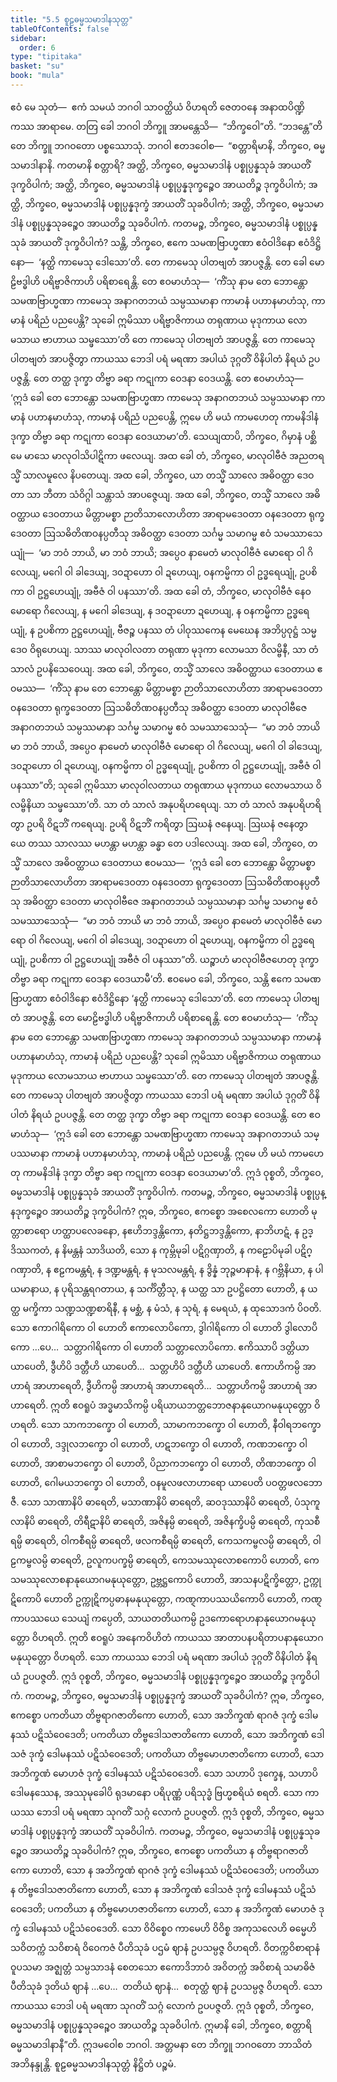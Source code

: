 ```yaml
---
title: "5.5 စူဠဓမ္မသမာဒါနသုတ္တ"
tableOfContents: false
sidebar:
  order: 6
type: "tipitaka"
basket: "su"
book: "mula"
---
```



<DynamicBreadcrumb />

<Division number="468" book="mula">

<Paragraph number="1643" book="mula">
ဧဝံ မေ သုတံ—  ဧကံ သမယံ ဘဂဝါ သာဝတ္ထိယံ ဝိဟရတိ ဇေတဝနေ အနာထပိဏ္ဍိကဿ အာရာမေ. တတြ ခေါ ဘဂဝါ ဘိက္ခူ အာမန္တေသိ—  “ဘိက္ခဝေါ”တိ. “ဘဒန္တေ”တိ တေ ဘိက္ခူ ဘဂဝတော ပစ္စဿောသုံ. ဘဂဝါ ဧတဒဝေါစ—  “စတ္တာရိမာနိ, ဘိက္ခဝေ, ဓမ္မသမာဒါနာနိ. ကတမာနိ စတ္တာရိ? အတ္ထိ, ဘိက္ခဝေ, ဓမ္မသမာဒါနံ ပစ္စုပ္ပန္နသုခံ အာယတိံ ဒုက္ခဝိပါကံ; အတ္ထိ, ဘိက္ခဝေ, ဓမ္မသမာဒါနံ ပစ္စုပ္ပန္နဒုက္ခဉ္စေဝ အာယတိဉ္စ ဒုက္ခဝိပါကံ; အတ္ထိ, ဘိက္ခဝေ, ဓမ္မသမာဒါနံ ပစ္စုပ္ပန္နဒုက္ခံ အာယတိံ သုခဝိပါကံ; အတ္ထိ, ဘိက္ခဝေ, ဓမ္မသမာဒါနံ ပစ္စုပ္ပန္နသုခဉ္စေဝ အာယတိဉ္စ သုခဝိပါကံ.
</Paragraph>

</Division>
<Division number="469" book="mula">

<Paragraph number="1644" book="mula">
ကတမဉ္စ, ဘိက္ခဝေ, ဓမ္မသမာဒါနံ ပစ္စုပ္ပန္နသုခံ အာယတိံ ဒုက္ခဝိပါကံ? သန္တိ, ဘိက္ခဝေ, ဧကေ သမဏဗြာဟ္မဏာ ဧဝံဝါဒိနော ဧဝံဒိဋ္ဌိနော—  ‘နတ္ထိ ကာမေသု ဒေါသော’တိ. တေ ကာမေသု ပါတဗျတံ အာပဇ္ဇန္တိ. တေ ခေါ မောဠိဗဒ္ဓါဟိ ပရိဗ္ဗာဇိကာဟိ ပရိစာရေန္တိ. တေ ဧဝမာဟံသု—  ‘ကိံသု နာမ တေ ဘောန္တော သမဏဗြာဟ္မဏာ ကာမေသု အနာဂတဘယံ သမ္ပဿမာနာ ကာမာနံ ပဟာနမာဟံသု, ကာမာနံ ပရိညံ ပညပေန္တိ? သုခေါ ဣမိဿာ ပရိဗ္ဗာဇိကာယ တရုဏာယ မုဒုကာယ လောမသာယ ဗာဟာယ သမ္ဖဿော’တိ တေ ကာမေသု ပါတဗျတံ အာပဇ္ဇန္တိ. တေ ကာမေသု ပါတဗျတံ အာပဇ္ဇိတွာ ကာယဿ ဘေဒါ ပရံ မရဏာ အပါယံ ဒုဂ္ဂတိံ ဝိနိပါတံ နိရယံ ဥပပဇ္ဇန္တိ. တေ တတ္ထ ဒုက္ခာ တိဗ္ဗာ ခရာ ကဋုကာ ဝေဒနာ ဝေဒယန္တိ. တေ ဧဝမာဟံသု—  ‘ဣဒံ ခေါ တေ ဘောန္တော သမဏဗြာဟ္မဏာ ကာမေသု အနာဂတဘယံ သမ္ပဿမာနာ ကာမာနံ ပဟာနမာဟံသု, ကာမာနံ ပရိညံ ပညပေန္တိ, ဣမေ ဟိ မယံ ကာမဟေတု ကာမနိဒါနံ ဒုက္ခာ တိဗ္ဗာ ခရာ ကဋုကာ ဝေဒနာ ဝေဒယာမာ’တိ.
</Paragraph>

<Paragraph number="1645" book="mula">
သေယျထာပိ, ဘိက္ခဝေ, ဂိမှာနံ ပစ္ဆိမေ မာသေ မာလုဝါသိပါဋိကာ ဖလေယျ. အထ ခေါ တံ, ဘိက္ခဝေ, မာလုဝါဗီဇံ အညတရသ္မိံ သာလမူလေ နိပတေယျ. အထ ခေါ, ဘိက္ခဝေ, ယာ တသ္မိံ သာလေ အဓိဝတ္ထာ ဒေဝတာ သာ ဘီတာ သံဝိဂ္ဂါ သန္တာသံ အာပဇ္ဇေယျ. အထ ခေါ, ဘိက္ခဝေ, တသ္မိံ သာလေ အဓိဝတ္ထာယ ဒေဝတာယ မိတ္တာမစ္စာ ဉာတိသာလောဟိတာ အာရာမဒေဝတာ ဝနဒေဝတာ ရုက္ခဒေဝတာ ဩသဓိတိဏဝနပ္ပတီသု အဓိဝတ္ထာ ဒေဝတာ သင်္ဂမ္မ သမာဂမ္မ ဧဝံ သမဿာသေယျုံ—  ‘မာ ဘဝံ ဘာယိ, မာ ဘဝံ ဘာယိ; အပ္ပေဝ နာမေတံ မာလုဝါဗီဇံ မောရော ဝါ ဂိလေယျ, မဂေါ ဝါ ခါဒေယျ, ဒဝဍာဟော ဝါ ဍဟေယျ, ဝနကမ္မိကာ ဝါ ဥဒ္ဓရေယျုံ, ဥပစိကာ ဝါ ဥဋ္ဌဟေယျုံ, အဗီဇံ ဝါ ပနဿာ’တိ. အထ ခေါ တံ, ဘိက္ခဝေ, မာလုဝါဗီဇံ နေဝ မောရော ဂိလေယျ, န မဂေါ ခါဒေယျ, န ဒဝဍာဟော ဍဟေယျ, န ဝနကမ္မိကာ ဥဒ္ဓရေယျုံ, န ဥပစိကာ ဥဋ္ဌဟေယျုံ, ဗီဇဉ္စ ပနဿ တံ ပါဝုဿကေန မေဃေန အဘိပ္ပဝုဋ္ဌံ သမ္မဒေဝ ဝိရုဟေယျ. သာဿ မာလုဝါလတာ တရုဏာ မုဒုကာ လောမသာ ဝိလမ္ဗိနီ, သာ တံ သာလံ ဥပနိသေဝေယျ. အထ ခေါ, ဘိက္ခဝေ, တသ္မိံ သာလေ အဓိဝတ္ထာယ ဒေဝတာယ ဧဝမဿ—  ‘ကိံသု နာမ တေ ဘောန္တော မိတ္တာမစ္စာ ဉာတိသာလောဟိတာ အာရာမဒေဝတာ ဝနဒေဝတာ ရုက္ခဒေဝတာ ဩသဓိတိဏဝနပ္ပတီသု အဓိဝတ္ထာ ဒေဝတာ မာလုဝါဗီဇေ အနာဂတဘယံ သမ္ပဿမာနာ သင်္ဂမ္မ သမာဂမ္မ ဧဝံ သမဿာသေသုံ—  “မာ ဘဝံ ဘာယိ မာ ဘဝံ ဘာယိ, အပ္ပေဝ နာမေတံ မာလုဝါဗီဇံ မောရော ဝါ ဂိလေယျ, မဂေါ ဝါ ခါဒေယျ, ဒဝဍာဟော ဝါ ဍဟေယျ, ဝနကမ္မိကာ ဝါ ဥဒ္ဓရေယျုံ, ဥပစိကာ ဝါ ဥဋ္ဌဟေယျုံ, အဗီဇံ ဝါ ပနဿာ”တိ; သုခေါ ဣမိဿာ မာလုဝါလတာယ တရုဏာယ မုဒုကာယ လောမသာယ ဝိလမ္ဗိနိယာ သမ္ဖဿော’တိ. သာ တံ သာလံ အနုပရိဟရေယျ. သာ တံ သာလံ အနုပရိဟရိတွာ ဥပရိ ဝိဋဘိံ ကရေယျ. ဥပရိ ဝိဋဘိံ ကရိတွာ ဩဃနံ ဇနေယျ. ဩဃနံ ဇနေတွာ ယေ တဿ သာလဿ မဟန္တာ မဟန္တာ ခန္ဓာ တေ ပဒါလေယျ. အထ ခေါ, ဘိက္ခဝေ, တသ္မိံ သာလေ အဓိဝတ္ထာယ ဒေဝတာယ ဧဝမဿ—  ‘ဣဒံ ခေါ တေ ဘောန္တော မိတ္တာမစ္စာ ဉာတိသာလောဟိတာ အာရာမဒေဝတာ ဝနဒေဝတာ ရုက္ခဒေဝတာ ဩသဓိတိဏဝနပ္ပတီသု အဓိဝတ္ထာ ဒေဝတာ မာလုဝါဗီဇေ အနာဂတဘယံ သမ္ပဿမာနာ သင်္ဂမ္မ သမာဂမ္မ ဧဝံ သမဿာသေသုံ—  “မာ ဘဝံ ဘာယိ မာ ဘဝံ ဘာယိ, အပ္ပေဝ နာမေတံ မာလုဝါဗီဇံ မောရော ဝါ ဂိလေယျ, မဂေါ ဝါ ခါဒေယျ, ဒဝဍာဟော ဝါ ဍဟေယျ, ဝနကမ္မိကာ ဝါ ဥဒ္ဓရေယျုံ, ဥပစိကာ ဝါ ဥဋ္ဌဟေယျုံ အဗီဇံ ဝါ ပနဿာ”တိ. ယဉ္စာဟံ မာလုဝါဗီဇဟေတု ဒုက္ခာ တိဗ္ဗာ ခရာ ကဋုကာ ဝေဒနာ ဝေဒယာမီ’တိ.
</Paragraph>

<Paragraph number="1646" book="mula">
ဧဝမေဝ ခေါ, ဘိက္ခဝေ, သန္တိ ဧကေ သမဏဗြာဟ္မဏာ ဧဝံဝါဒိနော ဧဝံဒိဋ္ဌိနော ‘နတ္ထိ ကာမေသု ဒေါသော’တိ. တေ ကာမေသု ပါတဗျတံ အာပဇ္ဇန္တိ. တေ မောဠိဗဒ္ဓါဟိ ပရိဗ္ဗာဇိကာဟိ ပရိစာရေန္တိ. တေ ဧဝမာဟံသု—  ‘ကိံသု နာမ တေ ဘောန္တော သမဏဗြာဟ္မဏာ ကာမေသု အနာဂတဘယံ သမ္ပဿမာနာ ကာမာနံ ပဟာနမာဟံသု, ကာမာနံ ပရိညံ ပညပေန္တိ? သုခေါ ဣမိဿာ ပရိဗ္ဗာဇိကာယ တရုဏာယ မုဒုကာယ လောမသာယ ဗာဟာယ သမ္ဖဿော’တိ. တေ ကာမေသု ပါတဗျတံ အာပဇ္ဇန္တိ. တေ ကာမေသု ပါတဗျတံ အာပဇ္ဇိတွာ ကာယဿ ဘေဒါ ပရံ မရဏာ အပါယံ ဒုဂ္ဂတိံ ဝိနိပါတံ နိရယံ ဥပပဇ္ဇန္တိ. တေ တတ္ထ ဒုက္ခာ တိဗ္ဗာ ခရာ ကဋုကာ ဝေဒနာ ဝေဒယန္တိ. တေ ဧဝမာဟံသု—  ‘ဣဒံ ခေါ တေ ဘောန္တော သမဏဗြာဟ္မဏာ ကာမေသု အနာဂတဘယံ သမ္ပဿမာနာ ကာမာနံ ပဟာနမာဟံသု, ကာမာနံ ပရိညံ ပညပေန္တိ. ဣမေ ဟိ မယံ ကာမဟေတု ကာမနိဒါနံ ဒုက္ခာ တိဗ္ဗာ ခရာ ကဋုကာ ဝေဒနာ ဝေဒယာမာ’တိ. ဣဒံ ဝုစ္စတိ, ဘိက္ခဝေ, ဓမ္မသမာဒါနံ ပစ္စုပ္ပန္နသုခံ အာယတိံ ဒုက္ခဝိပါကံ.
</Paragraph>

</Division>
<Division number="470" book="mula">

<Paragraph number="1647" book="mula">
ကတမဉ္စ, ဘိက္ခဝေ, ဓမ္မသမာဒါနံ ပစ္စုပ္ပန္နဒုက္ခဉ္စေဝ အာယတိဉ္စ ဒုက္ခဝိပါကံ? ဣဓ, ဘိက္ခဝေ, ဧကစ္စော အစေလကော ဟောတိ မုတ္တာစာရော ဟတ္ထာပလေခနော, နဧဟိဘဒ္ဒန္တိကော, နတိဋ္ဌဘဒ္ဒန္တိကော, နာဘိဟဋံ, န ဥဒ္ဒိဿကတံ, န နိမန္တနံ သာဒိယတိ, သော န ကုမ္ဘိမုခါ ပဋိဂ္ဂဏှာတိ, န ကဠောပိမုခါ ပဋိဂ္ဂဏှာတိ, န ဧဠကမန္တရံ, န ဒဏ္ဍမန္တရံ, န မုသလမန္တရံ, န ဒွိန္နံ ဘုဉ္ဇမာနာနံ, န ဂဗ္ဘိနိယာ, န ပါယမာနာယ, န ပုရိသန္တရဂတာယ, န သင်္ကိတ္တီသု, န ယတ္ထ သာ ဥပဋ္ဌိတော ဟောတိ, န ယတ္ထ မက္ခိကာ သဏ္ဍသဏ္ဍစာရိနီ, န မစ္ဆံ, န မံသံ, န သုရံ, န မေရယံ, န ထုသောဒကံ ပိဝတိ. သော ဧကာဂါရိကော ဝါ ဟောတိ ဧကာလောပိကော, ဒွါဂါရိကော ဝါ ဟောတိ ဒွါလောပိကော …ပေ…  သတ္တာဂါရိကော ဝါ ဟောတိ သတ္တာလောပိကော. ဧကိဿာပိ ဒတ္တိယာ ယာပေတိ, ဒွီဟိပိ ဒတ္တီဟိ ယာပေတိ…  သတ္တဟိပိ ဒတ္တီဟိ ယာပေတိ. ဧကာဟိကမ္ပိ အာဟာရံ အာဟာရေတိ, ဒွီဟိကမ္ပိ အာဟာရံ အာဟာရေတိ…  သတ္တာဟိကမ္ပိ အာဟာရံ အာဟာရေတိ. ဣတိ ဧဝရူပံ အဒ္ဓမာသိကမ္ပိ ပရိယာယဘတ္တဘောဇနာနုယောဂမနုယုတ္တော ဝိဟရတိ.
</Paragraph>

<Paragraph number="1648" book="mula">
သော သာကဘက္ခော ဝါ ဟောတိ, သာမာကဘက္ခော ဝါ ဟောတိ, နီဝါရဘက္ခော ဝါ ဟောတိ, ဒဒ္ဒုလဘက္ခော ဝါ ဟောတိ, ဟဋဘက္ခော ဝါ ဟောတိ, ကဏဘက္ခော ဝါ ဟောတိ, အာစာမဘက္ခော ဝါ ဟောတိ, ပိညာကဘက္ခော ဝါ ဟောတိ, တိဏဘက္ခော ဝါ ဟောတိ, ဂေါမယဘက္ခော ဝါ ဟောတိ, ဝနမူလဖလာဟာရော ယာပေတိ ပဝတ္တဖလဘောဇီ.
</Paragraph>

<Paragraph number="1649" book="mula">
သော သာဏာနိပိ ဓာရေတိ, မသာဏာနိပိ ဓာရေတိ, ဆဝဒုဿာနိပိ ဓာရေတိ, ပံသုကူလာနိပိ ဓာရေတိ, တိရီဋာနိပိ ဓာရေတိ, အဇိနမ္ပိ ဓာရေတိ, အဇိနက္ခိပမ္ပိ ဓာရေတိ, ကုသစီရမ္ပိ ဓာရေတိ, ဝါကစီရမ္ပိ ဓာရေတိ, ဖလကစီရမ္ပိ ဓာရေတိ, ကေသကမ္ဗလမ္ပိ ဓာရေတိ, ဝါဠကမ္ဗလမ္ပိ ဓာရေတိ, ဥလူကပက္ခမ္ပိ ဓာရေတိ, ကေသမဿုလောစကောပိ ဟောတိ, ကေသမဿုလောစနာနုယောဂမနုယုတ္တော, ဥဗ္ဘဋ္ဌကောပိ ဟောတိ, အာသနပဋိက္ခိတ္တော, ဥက္ကုဋိကောပိ ဟောတိ ဥက္ကုဋိကပ္ပဓာနမနုယုတ္တော, ကဏ္ဋကာပဿယိကောပိ ဟောတိ, ကဏ္ဋကာပဿယေ သေယျံ ကပ္ပေတိ, သာယတတိယကမ္ပိ ဥဒကောရောဟနာနုယောဂမနုယုတ္တော ဝိဟရတိ. ဣတိ ဧဝရူပံ အနေကဝိဟိတံ ကာယဿ အာတာပနပရိတာပနာနုယောဂမနုယုတ္တော ဝိဟရတိ. သော ကာယဿ ဘေဒါ ပရံ မရဏာ အပါယံ ဒုဂ္ဂတိံ ဝိနိပါတံ နိရယံ ဥပပဇ္ဇတိ. ဣဒံ ဝုစ္စတိ, ဘိက္ခဝေ, ဓမ္မသမာဒါနံ ပစ္စုပ္ပန္နဒုက္ခဉ္စေဝ အာယတိဉ္စ ဒုက္ခဝိပါကံ.
</Paragraph>

</Division>
<Division number="471" book="mula">

<Paragraph number="1650" book="mula">
ကတမဉ္စ, ဘိက္ခဝေ, ဓမ္မသမာဒါနံ ပစ္စုပ္ပန္နဒုက္ခံ အာယတိံ သုခဝိပါကံ? ဣဓ, ဘိက္ခဝေ, ဧကစ္စော ပကတိယာ တိဗ္ဗရာဂဇာတိကော ဟောတိ, သော အဘိက္ခဏံ ရာဂဇံ ဒုက္ခံ ဒေါမနဿံ ပဋိသံဝေဒေတိ; ပကတိယာ တိဗ္ဗဒေါသဇာတိကော ဟောတိ, သော အဘိက္ခဏံ ဒေါသဇံ ဒုက္ခံ ဒေါမနဿံ ပဋိသံဝေဒေတိ; ပကတိယာ တိဗ္ဗမောဟဇာတိကော ဟောတိ, သော အဘိက္ခဏံ မောဟဇံ ဒုက္ခံ ဒေါမနဿံ ပဋိသံဝေဒေတိ. သော သဟာပိ ဒုက္ခေန, သဟာပိ ဒေါမနဿေန, အဿုမုခေါပိ ရုဒမာနော ပရိပုဏ္ဏံ ပရိသုဒ္ဓံ ဗြဟ္မစရိယံ စရတိ. သော ကာယဿ ဘေဒါ ပရံ မရဏာ သုဂတိံ သဂ္ဂံ လောကံ ဥပပဇ္ဇတိ. ဣဒံ ဝုစ္စတိ, ဘိက္ခဝေ, ဓမ္မသမာဒါနံ ပစ္စုပ္ပန္နဒုက္ခံ အာယတိံ သုခဝိပါကံ.
</Paragraph>

</Division>
<Division number="472" book="mula">

<Paragraph number="1651" book="mula">
ကတမဉ္စ, ဘိက္ခဝေ, ဓမ္မသမာဒါနံ ပစ္စုပ္ပန္နသုခဉ္စေဝ အာယတိဉ္စ သုခဝိပါကံ? ဣဓ, ဘိက္ခဝေ, ဧကစ္စော ပကတိယာ န တိဗ္ဗရာဂဇာတိကော ဟောတိ, သော န အဘိက္ခဏံ ရာဂဇံ ဒုက္ခံ ဒေါမနဿံ ပဋိသံဝေဒေတိ; ပကတိယာ န တိဗ္ဗဒေါသဇာတိကော ဟောတိ, သော န အဘိက္ခဏံ ဒေါသဇံ ဒုက္ခံ ဒေါမနဿံ ပဋိသံဝေဒေတိ; ပကတိယာ န တိဗ္ဗမောဟဇာတိကော ဟောတိ, သော န အဘိက္ခဏံ မောဟဇံ ဒုက္ခံ ဒေါမနဿံ ပဋိသံဝေဒေတိ. သော ဝိဝိစ္စေဝ ကာမေဟိ ဝိဝိစ္စ အကုသလေဟိ ဓမ္မေဟိ သဝိတက္ကံ သဝိစာရံ ဝိဝေကဇံ ပီတိသုခံ ပဌမံ ဈာနံ ဥပသမ္ပဇ္ဇ ဝိဟရတိ. ဝိတက္ကဝိစာရာနံ ဝူပသမာ အဇ္ဈတ္တံ သမ္ပသာဒနံ စေတသော ဧကောဒိဘာဝံ အဝိတက္ကံ အဝိစာရံ သမာဓိဇံ ပီတိသုခံ ဒုတိယံ ဈာနံ …ပေ…  တတိယံ ဈာနံ…  စတုတ္ထံ ဈာနံ ဥပသမ္ပဇ္ဇ ဝိဟရတိ. သော ကာယဿ ဘေဒါ ပရံ မရဏာ သုဂတိံ သဂ္ဂံ လောကံ ဥပပဇ္ဇတိ. ဣဒံ ဝုစ္စတိ, ဘိက္ခဝေ, ဓမ္မသမာဒါနံ ပစ္စုပ္ပန္နသုခဉ္စေဝ အာယတိဉ္စ သုခဝိပါကံ. ဣမာနိ ခေါ, ဘိက္ခဝေ, စတ္တာရိ ဓမ္မသမာဒါနာနီ”တိ.
</Paragraph>

<Paragraph number="1652" book="mula">
ဣဒမဝေါစ ဘဂဝါ. အတ္တမနာ တေ ဘိက္ခူ ဘဂဝတော ဘာသိတံ အဘိနန္ဒုန္တိ.

</Paragraph>
</Division>

<Paragraph number="1653" type="center" book="mula">
စူဠဓမ္မသမာဒါနသုတ္တံ နိဋ္ဌိတံ ပဉ္စမံ.
</Paragraph>
